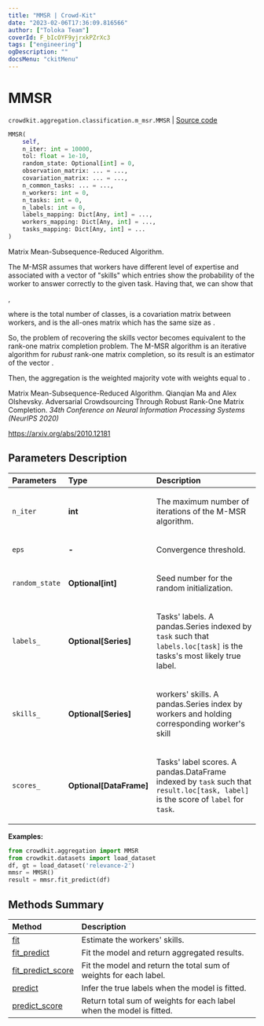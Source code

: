 ```yaml
---
title: "MMSR | Crowd-Kit"
date: "2023-02-06T17:36:09.816566"
author: ["Toloka Team"]
coverId: F_bIcOYF9yjrxkPZrXc3
tags: ["engineering"]
ogDescription: ""
docsMenu: "ckitMenu"
---
```


# MMSR
`crowdkit.aggregation.classification.m_msr.MMSR` | [Source code](https://github.com/Toloka/crowd-kit/blob/v1.2.0/crowdkit/aggregation/classification/m_msr.py#L17)

```python
MMSR(
    self,
    n_iter: int = 10000,
    tol: float = 1e-10,
    random_state: Optional[int] = 0,
    observation_matrix: ... = ...,
    covariation_matrix: ... = ...,
    n_common_tasks: ... = ...,
    n_workers: int = 0,
    n_tasks: int = 0,
    n_labels: int = 0,
    labels_mapping: Dict[Any, int] = ...,
    workers_mapping: Dict[Any, int] = ...,
    tasks_mapping: Dict[Any, int] = ...
)
```

Matrix Mean-Subsequence-Reduced Algorithm.

The M-MSR assumes that workers have different level of expertise and associated
with a vector of "skills" <Formula withoutContainer={true} content="$\boldsymbol{s}$"/> which entries <Formula withoutContainer={true} content="$s_i$"/> show the probability of the worker <Formula withoutContainer={true} content="$i$"/> to answer correctly to the given task. Having that, we can show that

<Formula withoutContainer={true} content="$\mathbb{E}\left[\frac{M}{M-1}\widetilde{C}-\frac{1}{M-1}\boldsymbol{1}\boldsymbol{1}^T\right] = \boldsymbol{s}\boldsymbol{s}^T$"/>,

where <Formula withoutContainer={true} content="$M$"/> is the total number of classes, <Formula withoutContainer={true} content="$\widetilde{C}$"/> is a covariation matrix between workers, and <Formula withoutContainer={true} content="$\boldsymbol{1}\boldsymbol{1}^T$"/> is the all-ones matrix which has the same size as <Formula withoutContainer={true} content="$\widetilde{C}$"/>.

So, the problem of recovering the skills vector <Formula withoutContainer={true} content="$\boldsymbol{s}$"/> becomes equivalent to the
rank-one matrix completion problem. The M-MSR algorithm is an iterative algorithm for *rubust*
rank-one matrix completion, so its result is an estimator of the vector <Formula withoutContainer={true} content="$\boldsymbol{s}$"/>.

Then, the aggregation is the weighted majority vote with weights equal to <Formula withoutContainer={true} content="$\log \frac{(M-1)s_i}{1-s_i}$"/>.

Matrix Mean-Subsequence-Reduced Algorithm. Qianqian Ma and Alex Olshevsky.
Adversarial Crowdsourcing Through Robust Rank-One Matrix Completion.
*34th Conference on Neural Information Processing Systems (NeurIPS 2020)*

<https://arxiv.org/abs/2010.12181>

## Parameters Description

| Parameters | Type | Description |
| :----------| :----| :-----------|
`n_iter`|**int**|<p>The maximum number of iterations of the M-MSR algorithm.</p>
`eps`|**-**|<p>Convergence threshold.</p>
`random_state`|**Optional\[int\]**|<p>Seed number for the random initialization.</p>
`labels_`|**Optional\[Series\]**|<p>Tasks&#x27; labels. A pandas.Series indexed by `task` such that `labels.loc[task]` is the tasks&#x27;s most likely true label.</p>
`skills_`|**Optional\[Series\]**|<p>workers&#x27; skills. A pandas.Series index by workers and holding corresponding worker&#x27;s skill</p>
`scores_`|**Optional\[DataFrame\]**|<p>Tasks&#x27; label scores. A pandas.DataFrame indexed by `task` such that `result.loc[task, label]` is the score of `label` for `task`.</p>

**Examples:**

```python
from crowdkit.aggregation import MMSR
from crowdkit.datasets import load_dataset
df, gt = load_dataset('relevance-2')
mmsr = MMSR()
result = mmsr.fit_predict(df)
```
## Methods Summary

| Method | Description |
| :------| :-----------|
[fit](/docs-new/crowd-kit/reference/crowdkit.aggregation.classification.m_msr.MMSR.fit)| Estimate the workers' skills.
[fit_predict](/docs-new/crowd-kit/reference/crowdkit.aggregation.classification.m_msr.MMSR.fit_predict)| Fit the model and return aggregated results.
[fit_predict_score](/docs-new/crowd-kit/reference/crowdkit.aggregation.classification.m_msr.MMSR.fit_predict_score)| Fit the model and return the total sum of weights for each label.
[predict](/docs-new/crowd-kit/reference/crowdkit.aggregation.classification.m_msr.MMSR.predict)| Infer the true labels when the model is fitted.
[predict_score](/docs-new/crowd-kit/reference/crowdkit.aggregation.classification.m_msr.MMSR.predict_score)| Return total sum of weights for each label when the model is fitted.
